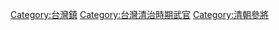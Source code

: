 [[Category:台灣鎮|Category:台灣鎮]]
[[Category:台灣清治時期武官|Category:台灣清治時期武官]]
[[Category:清朝參將|Category:清朝參將]]